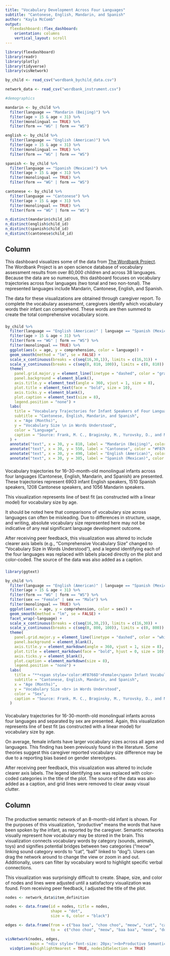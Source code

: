 ---
title: "Vocabulary Development Across Four Languages"
subtitle: "Cantonese, English, Mandarin, and Spanish"
author: "Kayla McComb"
output: 
  flexdashboard::flex_dashboard:
    orientation: columns
    vertical_layout: scroll
---

```{r setup, include=FALSE}
library(flexdashboard)
library(readr)
library(plotly)
library(tidyverse)
library(visNetwork)

by_child <- read_csv("wordbank_bychild_data.csv")

network_data <- read_csv("wordbank_instrument.csv")

#demographics

mandarin <- by_child %>% 
  filter(language == "Mandarin (Beijing)") %>% 
  filter(age > 15 & age < 31) %>% 
  filter(monolingual == TRUE) %>% 
  filter(form == "WG" | form == "WS")

english <- by_child %>% 
  filter(language == "English (American)") %>% 
  filter(age > 15 & age < 31) %>% 
  filter(monolingual == TRUE) %>% 
  filter(form == "WG" | form == "WS")

spanish <- by_child %>% 
  filter(language == "Spanish (Mexican)") %>% 
  filter(age > 15 & age < 31) %>% 
  filter(monolingual == TRUE) %>% 
  filter(form == "WG" | form == "WS")

cantonese <- by_child %>% 
  filter(language == "Cantonese") %>% 
  filter(age > 15 & age < 31) %>% 
  filter(monolingual == TRUE) %>% 
  filter(form == "WG" | form == "WS")

n_distinct(mandarin$child_id)
n_distinct(english$child_id)
n_distinct(spanish$child_id)
n_distinct(cantonese$child_id)

```


Column {data-width=600}
-----------------------------------------------------------------------

This dashboard visualizes some of the data from [The Wordbank Project](https://wordbank.stanford.edu/). The Wordbank Project is an open science database of vocabulary assessment results from over 80,000 children and across 38 languages. Because the data are so numerous, this dashboard focuses on vocabulary trajectories across four languages (two tonal and two non-tonal). The represented languages include Mandarin, Cantonese, English, and Spanish. 

The data for these visualizations are obtained through caregiver report. To complete the vocabulary assessment, caregivers identify which vocabulary words their infant can comprehend. These words are then summed to create the total comprehensive vocabulary score.

###

```{r}

by_child %>% 
  filter(language == "English (American)" | language == "Spanish (Mexican)" | language == "Mandarin (Beijing)" | language == "Cantonese") %>% 
  filter(age > 15 & age < 31) %>% 
  filter(form == "WG" | form == "WS") %>% 
  filter(monolingual == TRUE) %>% 
  ggplot(aes(x = age, y = comprehension, color = language)) +
  geom_smooth(method = "lm", se = FALSE) +
  scale_x_continuous(breaks = c(seq(16,30,1)), limits = c(16,31)) +
  scale_y_continuous(breaks = c(seq(0, 810, 100)), limits = c(0, 810)) +
  theme(
    panel.grid.major.y = element_line(linetype = "dashed", color = "gray"),
    panel.background = element_blank(),
    axis.title.y = element_text(angle = 360, vjust = 1, size = 8),
    plot.title = element_text(face = "bold", size = 10),
    axis.ticks.y = element_blank(),
    plot.caption = element_text(size = 8),
    legend.position = "none") +
  labs(
    title = "Vocabulary Trajectories for Infant Speakers of Four Languages",
    subtitle = "Cantonese, English, Mandarin, and Spanish",
    x = "Age (Months)",
    y = "Vocabulary Size \n in Words Understood",
    color = "Language", 
    caption = "Source: Frank, M. C., Braginsky, M., Yurovsky, D., and Marchman, V. A. (2021). \n Variability and Consistency in Early Language Learning: The Wordbank Project."
  ) +
  annotate("text", x = 30, y = 810, label = "Mandarin (Beijing)", color = "#00BFC4", size = 3) +
  annotate("text", x = 30, y = 550, label = "Cantonese", color = "#F8766D", size = 3) +
  annotate("text", x = 30, y = 490, label = "English (American)", color = "#7CAE00", size = 3) +
  annotate("text", x = 30, y = 385, label = "Spanish (Mexican)", color = "#C77CFF", size = 3)

```

###

Vocabulary trajectories for 16–30-month-old monolingual infants across four languages (Cantonese, English, Mandarin, and Spanish) are presented. These trajectories represent 6903 infant English speakers, 1510 Spanish speakers, 1208 Cantonese speakers, and 1056 Mandarin speakers. 

This visualization represents line of best fit (as constructed with a linear model) for vocabulary size by age.

It should be noted here that comparisons of vocabulary size across languages can often be misleading. Due to differences in structure, usage, and writing, absolute vocabulary size represented here may not be indicative of any real significant language development outcome.

After receiving peer feedback, this visualization was altered to include clearer axis labels (e.g., "Comprehensive Vocabulary Size" changed to "Vocabulary Size in Words Understood"), and a legend identifying each of the four languages was replaced with labels placed directly on the plot and color-coded. The source of the data was also added as a caption. 

###

```{r}

library(ggtext)

by_child %>% 
  filter(language == "English (American)" | language == "Spanish (Mexican)" | language == "Mandarin (Beijing)" | language == "Cantonese") %>% 
  filter(age > 15 & age < 31) %>% 
  filter(form == "WG" | form == "WS") %>% 
  filter(sex == "Female" | sex == "Male") %>% 
  filter(monolingual == TRUE) %>% 
  ggplot(aes(x = age, y = comprehension, color = sex)) +
  geom_smooth(method = "lm", se = FALSE) +
  facet_wrap(~language) +
  scale_x_continuous(breaks = c(seq(16,30,2)), limits = c(16,30)) +
  scale_y_continuous(breaks = c(seq(0, 800, 100)), limits = c(0, 800)) +
  theme(
    panel.grid.major.y = element_line(linetype = "dashed", color = "white"),
    panel.background = element_blank(),
    axis.title.y = element_markdown(angle = 360, vjust = 1, size = 8),
    plot.title = element_markdown(face = "bold", hjust = 0, size = 10),
    axis.ticks.y = element_blank(),
    plot.caption = element_markdown(size = 8),
    legend.position = "none") +
  labs(
    title = "**<span style='color:#F8766D'>Female</span> Infant Vocabulary Size Exceeds <span style='color:#00BFC4'>Male</span> Vocabulary  Size <br> at All Ages and Across Four Languages**",
    subtitle = "Cantonese, English, Mandarin, and Spanish",
    x = "Age (Months)",
    y = "Vocabulary Size <br> in Words Understood",
    color = "Sex",
    caption = "Source: Frank, M. C., Braginsky, M., Yurovsky, D., and Marchman, V. A. (2021). <br> Variability and Consistency in Early Language Learning: The Wordbank Project."
  )

```

###

Vocabulary trajectories for 16-30-month-old monolingual infants across four languages and separated by sex are presented. Again, this visualization represents line of best fit (as constructed with a linear model) for vocabulary size by age.

On average, female infants have larger vocabulary sizes across all ages and languages. This finding has been previously found in the literature. Some theories suggest this caregiver reported vocabulary size difference may be due to a reporting bias based on gender stereotypes. 

After receiving peer feedback, this visualization was altered to include clearer axis labels. The legend identifying sex was replaced with color-coded categories in the title of the plot. The source of the data was also added as a caption, and grid lines were removed to clear away visual clutter.

Column {data-width=400}
-----------------------------------------------------------------------

###

The productive semantic network of an 8-month-old infant is shown. For the purposes of this visualization, “productive” means the words that have been spoken by the infant, as reported by the caregiver. Semantic networks visually represent how vocabulary may be stored in the brain. This visualization connects vocabulary words by category (sounds, animals, toys) and signifies potential bridges between two categories (“meow” linking sound category words to “cat”, “ball” linked to “dog”). Users can drag the network around to change the view or zoom in and out. Additionally, users can filter by vocabulary word to highlight specific verbal connections. 

This visualization was surprisingly difficult to create. Shape, size, and color of nodes and lines were adjusted until a satisfactory visualization was found. From receiving peer feedback, I adjusted the title of the plot. 


```{r}


nodes <- network_data$item_definition

nodes <- data.frame(id = nodes, title = nodes, 
                    shape = "dot",
                    size = 6, color = "black")

edges <- data.frame(from = c("baa baa", "choo choo", "meow", "cat", "cat", "dog", "pig", "dog"),
                    to =  c("choo choo", "meow", "baa baa", "meow", "dog", "pig", "cat", "ball"))

visNetwork(nodes, edges,
           main = "<div style='font-size: 20px;'><b>Productive Semantic Network</b></div><div style='font-size: 14px; color: gray;'>English Speaking 8-month-old Infant</div>") %>%
  visOptions(highlightNearest = TRUE, nodesIdSelection = TRUE)

```





